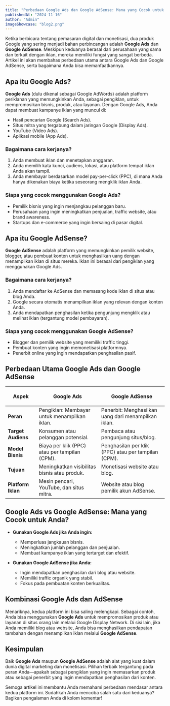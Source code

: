 ```yaml
---
title: "Perbedaan Google Ads dan Google AdSense: Mana yang Cocok untuk Anda?"
publishedAt: "2024-11-16"
author: "Admin"
imageShowcase: "blog2.png"
---
```


Ketika berbicara tentang pemasaran digital dan monetisasi, dua produk Google yang sering menjadi bahan perbincangan adalah **Google Ads** dan **Google AdSense**. Meskipun keduanya berasal dari perusahaan yang sama dan terkait dengan iklan, mereka memiliki fungsi yang sangat berbeda. Artikel ini akan membahas perbedaan utama antara Google Ads dan Google AdSense, serta bagaimana Anda bisa memanfaatkannya.

## Apa itu Google Ads?

**Google Ads** (dulu dikenal sebagai Google AdWords) adalah platform periklanan yang memungkinkan Anda, sebagai pengiklan, untuk mempromosikan bisnis, produk, atau layanan. Dengan Google Ads, Anda dapat membuat kampanye iklan yang muncul di:

- Hasil pencarian Google (Search Ads).
- Situs mitra yang tergabung dalam jaringan Google (Display Ads).
- YouTube (Video Ads).
- Aplikasi mobile (App Ads).

### Bagaimana cara kerjanya?

1. Anda membuat iklan dan menetapkan anggaran.
2. Anda memilih kata kunci, audiens, lokasi, atau platform tempat iklan Anda akan tampil.
3. Anda membayar berdasarkan model pay-per-click (PPC), di mana Anda hanya dikenakan biaya ketika seseorang mengklik iklan Anda.

### Siapa yang cocok menggunakan Google Ads?

- Pemilik bisnis yang ingin menjangkau pelanggan baru.
- Perusahaan yang ingin meningkatkan penjualan, traffic website, atau brand awareness.
- Startups dan e-commerce yang ingin bersaing di pasar digital.

## Apa itu Google AdSense?

**Google AdSense** adalah platform yang memungkinkan pemilik website, blogger, atau pembuat konten untuk menghasilkan uang dengan menampilkan iklan di situs mereka. Iklan ini berasal dari pengiklan yang menggunakan Google Ads.

### Bagaimana cara kerjanya?

1. Anda mendaftar ke AdSense dan memasang kode iklan di situs atau blog Anda.
2. Google secara otomatis menampilkan iklan yang relevan dengan konten Anda.
3. Anda mendapatkan penghasilan ketika pengunjung mengklik atau melihat iklan (tergantung model pembayaran).

### Siapa yang cocok menggunakan Google AdSense?

- Blogger dan pemilik website yang memiliki traffic tinggi.
- Pembuat konten yang ingin memonetisasi platformnya.
- Penerbit online yang ingin mendapatkan penghasilan pasif.

## Perbedaan Utama Google Ads dan Google AdSense

<table style={{ borderCollapse: "collapse", width: "100%" }}>
  <thead>
    <tr>
      <th style={{ border: "1px solid black", padding: "8px" }}>
        <p>Aspek</p>
      </th>
      <th style={{ border: "1px solid black", padding: "8px" }}>
        <p>Google Ads</p>
      </th>
      <th style={{ border: "1px solid black", padding: "8px" }}>
        <p>Google AdSense</p>
      </th>
    </tr>
  </thead>
  <tbody>
    <tr>
      <td style={{ border: "1px solid black", padding: "8px" }}>
        <strong>Peran</strong>
      </td>
      <td style={{ border: "1px solid black", padding: "8px" }}>
        Pengiklan: Membayar untuk menampilkan iklan.
      </td>
      <td style={{ border: "1px solid black", padding: "8px" }}>
        Penerbit: Menghasilkan uang dari menampilkan iklan.
      </td>
    </tr>
    <tr>
      <td style={{ border: "1px solid black", padding: "8px" }}>
        <strong>Target Audiens</strong>
      </td>
      <td style={{ border: "1px solid black", padding: "8px" }}>
        Konsumen atau pelanggan potensial.
      </td>
      <td style={{ border: "1px solid black", padding: "8px" }}>
        Pembaca atau pengunjung situs/blog.
      </td>
    </tr>
    <tr>
      <td style={{ border: "1px solid black", padding: "8px" }}>
        <strong>Model Bisnis</strong>
      </td>
      <td style={{ border: "1px solid black", padding: "8px" }}>
        Biaya per klik (PPC) atau per tampilan (CPM).
      </td>
      <td style={{ border: "1px solid black", padding: "8px" }}>
        Penghasilan per klik (PPC) atau per tampilan (CPM).
      </td>
    </tr>
    <tr>
      <td style={{ border: "1px solid black", padding: "8px" }}>
        <strong>Tujuan</strong>
      </td>
      <td style={{ border: "1px solid black", padding: "8px" }}>
        Meningkatkan visibilitas bisnis atau produk.
      </td>
      <td style={{ border: "1px solid black", padding: "8px" }}>
        Monetisasi website atau blog.
      </td>
    </tr>
    <tr>
      <td style={{ border: "1px solid black", padding: "8px" }}>
        <strong>Platform Iklan</strong>
      </td>
      <td style={{ border: "1px solid black", padding: "8px" }}>
        Mesin pencari, YouTube, dan situs mitra.
      </td>
      <td style={{ border: "1px solid black", padding: "8px" }}>
        Website atau blog pemilik akun AdSense.
      </td>
    </tr>
  </tbody>
</table>

## Google Ads vs Google AdSense: Mana yang Cocok untuk Anda?

- **Gunakan Google Ads jika Anda ingin:**

  - Memperluas jangkauan bisnis.
  - Meningkatkan jumlah pelanggan dan penjualan.
  - Membuat kampanye iklan yang tertarget dan efektif.

- **Gunakan Google AdSense jika Anda:**
  - Ingin mendapatkan penghasilan dari blog atau website.
  - Memiliki traffic organik yang stabil.
  - Fokus pada pembuatan konten berkualitas.

## Kombinasi Google Ads dan AdSense

Menariknya, kedua platform ini bisa saling melengkapi. Sebagai contoh, Anda bisa menggunakan **Google Ads** untuk mempromosikan produk atau layanan di situs orang lain melalui Google Display Network. Di sisi lain, jika Anda memiliki blog atau website, Anda bisa menghasilkan pendapatan tambahan dengan menampilkan iklan melalui **Google AdSense**.

## Kesimpulan

Baik **Google Ads** maupun **Google AdSense** adalah alat yang kuat dalam dunia digital marketing dan monetisasi. Pilihan terbaik tergantung pada peran Anda—apakah sebagai pengiklan yang ingin memasarkan produk atau sebagai penerbit yang ingin mendapatkan penghasilan dari konten.

Semoga artikel ini membantu Anda memahami perbedaan mendasar antara kedua platform ini. Sudahkah Anda mencoba salah satu dari keduanya? Bagikan pengalaman Anda di kolom komentar!
